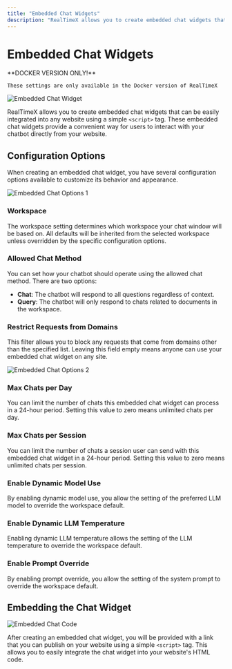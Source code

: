 ```yaml
---
title: "Embedded Chat Widgets"
description: "RealTimeX allows you to create embedded chat widgets that can be easily integrated into any website"
---
```



# Embedded Chat Widgets

<Callout type="info" emoji="️💡">
  **DOCKER VERSION ONLY!**

    These settings are only available in the Docker version of RealTimeX

</Callout>

<Image
  src="/images/features/chat-widgets/chat-widget.png"
  height={1080}
  width={1920}
  quality={100}
  alt="Embedded Chat Widget"
/>

RealTimeX allows you to create embedded chat widgets that can be easily integrated into any website using a simple `<script>` tag. These embedded chat widgets provide a convenient way for users to interact with your chatbot directly from your website.

## Configuration Options

When creating an embedded chat widget, you have several configuration options available to customize its behavior and appearance.

<Image
  src="/images/features/chat-widgets/configuration-options.png"
  height={1080}
  width={1920}
  quality={100}
  alt="Embedded Chat Options 1"
/>

### Workspace

The workspace setting determines which workspace your chat window will be based on. All defaults will be inherited from the selected workspace unless overridden by the specific configuration options.

### Allowed Chat Method

You can set how your chatbot should operate using the allowed chat method. There are two options:

- **Chat**: The chatbot will respond to all questions regardless of context.
- **Query**: The chatbot will only respond to chats related to documents in the workspace.

### Restrict Requests from Domains

This filter allows you to block any requests that come from domains other than the specified list. Leaving this field empty means anyone can use your embedded chat widget on any site.

<Image
  src="/images/features/chat-widgets/domain-blacklist.png"
  height={1080}
  width={1920}
  quality={100}
  alt="Embedded Chat Options 2"
/>

### Max Chats per Day

You can limit the number of chats this embedded chat widget can process in a 24-hour period. Setting this value to zero means unlimited chats per day.

### Max Chats per Session

You can limit the number of chats a session user can send with this embedded chat widget in a 24-hour period. Setting this value to zero means unlimited chats per session.

### Enable Dynamic Model Use

By enabling dynamic model use, you allow the setting of the preferred LLM model to override the workspace default.

### Enable Dynamic LLM Temperature

Enabling dynamic LLM temperature allows the setting of the LLM temperature to override the workspace default.

### Enable Prompt Override

By enabling prompt override, you allow the setting of the system prompt to override the workspace default.

## Embedding the Chat Widget

<Image
  src="/images/features/chat-widgets/embed-code.png"
  height={1080}
  width={1920}
  quality={100}
  alt="Embedded Chat Code"
/>

After creating an embedded chat widget, you will be provided with a link that you can publish on your website using a simple `<script>` tag. This allows you to easily integrate the chat widget into your website's HTML code.
